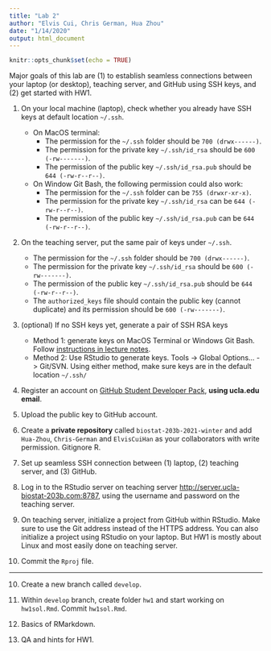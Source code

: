 ```yaml
---
title: "Lab 2"
author: "Elvis Cui, Chris German, Hua Zhou"
date: "1/14/2020"
output: html_document
---
```


```r
knitr::opts_chunk$set(echo = TRUE)
```

Major goals of this lab are (1) to establish seamless connections between your laptop (or desktop), teaching server, and GitHub using SSH keys, and (2) get started with HW1.

1. On your local machine (laptop), check whether you already have SSH keys at default location `~/.ssh`. 
    - On MacOS terminal: 
        - The permission for the `~/.ssh` folder should be `700 (drwx------)`. 
        - The permission for the private key `~/.ssh/id_rsa` should be `600 (-rw-------)`. 
        - The permission of the public key `~/.ssh/id_rsa.pub` should be `644 (-rw-r--r--)`.
    - On Window Git Bash, the following permission could also work: 
        - The permission for the `~/.ssh` folder can be `755 (drwxr-xr-x)`. 
        - The permission for the private key `~/.ssh/id_rsa` can be `644 (-rw-r--r--)`. 
        - The permission of the public key `~/.ssh/id_rsa.pub` can be `644 (-rw-r--r--)`.
    
2. On the teaching server, put the same pair of keys under `~/.ssh`. 
    - The permission for the `~/.ssh` folder should be `700 (drwx------)`. 
    - The permission for the private key `~/.ssh/id_rsa` should be `600 (-rw-------)`.
    - The permission of the public key `~/.ssh/id_rsa.pub` should be `644 (-rw-r--r--)`. 
    - The `authorized_keys` file should contain the public key (cannot duplicate) and its permission should be `600 (-rw-------)`.
   
3. (optional) If no SSH keys yet, generate a pair of SSH RSA keys
    - Method 1: generate keys on MacOS Terminal or Windows Git Bash. Follow [instructions in lecture notes](https://ucla-biostat203b-2020winter.github.io/slides/02-linux/linux.html#steps-to-generate-keys).  
    - Method 2: Use RStudio to generate keys. Tools -> Global Options... -> Git/SVN. 
Using either method, make sure keys are in the default location `~/.ssh/`

4. Register an account on [GitHub Student Developer Pack](https://education.github.com/pack), **using ucla.edu email**. 

5. Upload the public key to GitHub account.

6. Create a **private repository** called `biostat-203b-2021-winter` and add `Hua-Zhou`, `Chris-German` and `ElvisCuiHan` as your collaborators with write permission. Gitignore R.

7. Set up seamless SSH connection between (1) laptop, (2) teaching server, and (3) GitHub.

8. Log in to the RStudio server on teaching server <http://server.ucla-biostat-203b.com:8787>, using the username and password on the teaching server.

8. On teaching server, initialize a project from GitHub within RStudio. Make sure to use the Git address instead of the HTTPS address. You can also initialize a project using RStudio on your laptop. But HW1 is mostly about Linux and most easily done on teaching server.

9. Commit the `Rproj` file.

---

10. Create a new branch called `develop`.

11. Within `develop` branch, create folder `hw1` and start working on `hw1sol.Rmd`. Commit `hw1sol.Rmd`.

12. Basics of RMarkdown.

13. QA and hints for HW1.
